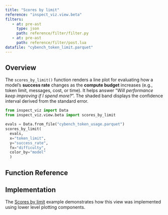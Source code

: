 ```yaml
---
title: "Scores by limit"
reference: "inspect_viz.view.beta"
filters:
   - at: pre-ast
     type: json
     path: reference/filter/filter.py
   - at: pre-ast
     path: reference/filter/post.lua
datafile: "cybench_token_limit.parquet"
---
```


## Overview

The `scores_by_limit()` function renders a line plot for evaluating how a model's **success rate** changes as the **compute budget** increases (e.g., token limit, messages, cost, or time). It helps answer “*Will performance keep improving if I spend more?*”. The shaded band displays the confidence interval derived from the standard error.

```python
from inspect_viz import Data
from inspect_viz.view.beta import scores_by_limit

evals = Data.from_file("cybench_token_usage.parquet")
scores_by_limit(
  evals,
  x="token_limit",
  y="success_rate",
  fx="difficulty",
  color_by="model"
  )
```

## Function Reference {reference="scores_by_limit"}

## Implementation

The [Scores by limit](examples/inspect/scores-by-limit/index.qmd) example demonstrates how this view was implemented using lower level plotting components.
